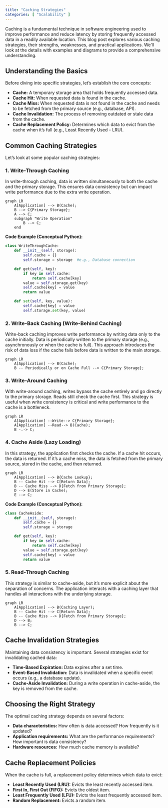 ```yaml
---
title: "Caching Strategies"
categories: [ "Scalability" ]
---
```



Caching is a fundamental technique in software engineering used to improve performance and reduce latency by storing frequently accessed data in a readily available location.  This blog post explores various caching strategies, their strengths, weaknesses, and practical applications. We'll look at the details with examples and diagrams to provide a comprehensive understanding.

## Understanding the Basics

Before diving into specific strategies, let's establish the core concepts:

* **Cache:** A temporary storage area that holds frequently accessed data.
* **Cache Hit:** When requested data is found in the cache.
* **Cache Miss:** When requested data is not found in the cache and needs to be fetched from the primary source (e.g., database, API).
* **Cache Invalidation:** The process of removing outdated or stale data from the cache.
* **Cache Replacement Policy:**  Determines which data to evict from the cache when it's full (e.g., Least Recently Used - LRU).


## Common Caching Strategies

Let's look at some popular caching strategies:

### 1. Write-Through Caching

In write-through caching, data is written simultaneously to both the cache and the primary storage.  This ensures data consistency but can impact write performance due to the extra write operation.

```mermaid
graph LR
    A[Application] --> B(Cache);
    B --> C{Primary Storage};
    A --> C;
    subgraph "Write Operation"
        B --> C;
    end
```

**Code Example (Conceptual Python):**

```python
class WriteThroughCache:
    def __init__(self, storage):
        self.cache = {}
        self.storage = storage  #e.g., Database connection

    def get(self, key):
        if key in self.cache:
            return self.cache[key]
        value = self.storage.get(key)
        self.cache[key] = value
        return value

    def set(self, key, value):
        self.cache[key] = value
        self.storage.set(key, value)
```

### 2. Write-Back Caching (Write-Behind Caching)

Write-back caching improves write performance by writing data only to the cache initially.  Data is periodically written to the primary storage (e.g., asynchronously or when the cache is full). This approach introduces the risk of data loss if the cache fails before data is written to the main storage.

```mermaid
graph LR
    A[Application] --> B(Cache);
    B -- Periodically or on Cache Full --> C{Primary Storage};
```

### 3. Write-Around Caching

With write-around caching, writes bypass the cache entirely and go directly to the primary storage. Reads still check the cache first. This strategy is useful when write consistency is critical and write performance to the cache is a bottleneck.


```mermaid
graph LR
    A[Application] --Write--> C{Primary Storage};
    A[Application] --Read--> B(Cache);
    B -.-> C;
```

### 4. Cache Aside (Lazy Loading)

In this strategy, the application first checks the cache. If a cache hit occurs, the data is returned. If it's a cache miss, the data is fetched from the primary source, stored in the cache, and then returned.

```mermaid
graph LR
    A[Application] --> B{Cache Lookup};
    B -- Cache Hit --> C[Return Data];
    B -- Cache Miss --> D{Fetch from Primary Storage};
    D --> E(Store in Cache);
    E --> C;
```

**Code Example (Conceptual Python):**

```python
class CacheAside:
    def __init__(self, storage):
        self.cache = {}
        self.storage = storage

    def get(self, key):
        if key in self.cache:
            return self.cache[key]
        value = self.storage.get(key)
        self.cache[key] = value
        return value
```


### 5. Read-Through Caching

This strategy is similar to cache-aside, but it's more explicit about the separation of concerns. The application interacts with a caching layer that handles all interactions with the underlying storage.


```mermaid
graph LR
    A[Application] --> B(Caching Layer);
    B -- Cache Hit --> C[Return Data];
    B -- Cache Miss --> D{Fetch from Primary Storage};
    D --> B;
    B --> C;
```


## Cache Invalidation Strategies

Maintaining data consistency is important.  Several strategies exist for invalidating cached data:

* **Time-Based Expiration:**  Data expires after a set time.
* **Event-Based Invalidation:**  Data is invalidated when a specific event occurs (e.g., a database update).
* **Cache-Aside Invalidation:** During a write operation in cache-aside, the key is removed from the cache.


## Choosing the Right Strategy

The optimal caching strategy depends on several factors:

* **Data characteristics:** How often is data accessed? How frequently is it updated?
* **Application requirements:** What are the performance requirements? How important is data consistency?
* **Hardware resources:** How much cache memory is available?


## Cache Replacement Policies

When the cache is full, a replacement policy determines which data to evict:

* **Least Recently Used (LRU):** Evicts the least recently accessed item.
* **First In, First Out (FIFO):** Evicts the oldest item.
* **Least Frequently Used (LFU):** Evicts the least frequently accessed item.
* **Random Replacement:** Evicts a random item.




